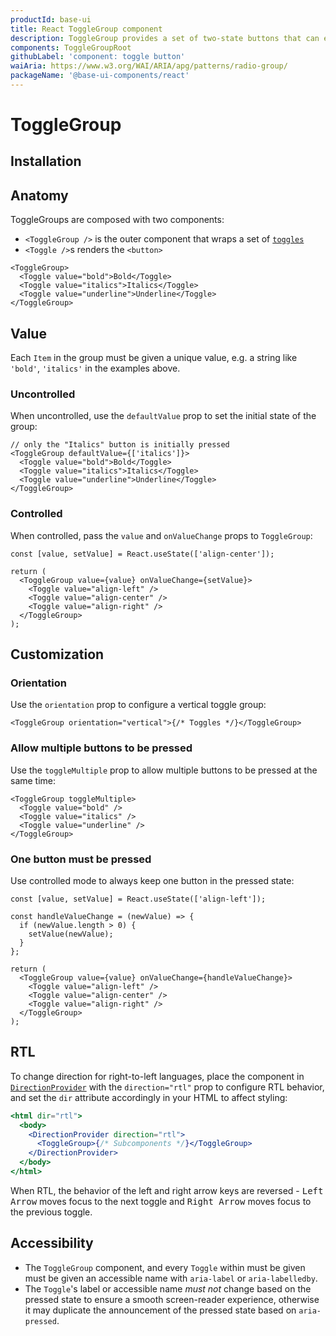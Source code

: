 ```yaml
---
productId: base-ui
title: React ToggleGroup component
description: ToggleGroup provides a set of two-state buttons that can either be off (not pressed) or on (pressed).
components: ToggleGroupRoot
githubLabel: 'component: toggle button'
waiAria: https://www.w3.org/WAI/ARIA/apg/patterns/radio-group/
packageName: '@base-ui-components/react'
---
```


# ToggleGroup

<Description />

<ComponentLinkHeader design={false} />

<Demo demo="ToggleGroupIntroduction" defaultCodeOpen="false" bg="gradient" />

## Installation

<InstallationInstructions componentName="ToggleGroup" />

## Anatomy

ToggleGroups are composed with two components:

- `<ToggleGroup />` is the outer component that wraps a set of [`toggles`](/components/react-toggle)
- `<Toggle />`s renders the `<button>`

```tsx
<ToggleGroup>
  <Toggle value="bold">Bold</Toggle>
  <Toggle value="italics">Italics</Toggle>
  <Toggle value="underline">Underline</Toggle>
</ToggleGroup>
```

## Value

Each `Item` in the group must be given a unique value, e.g. a string like `'bold'`, `'italics'` in the examples above.

### Uncontrolled

When uncontrolled, use the `defaultValue` prop to set the initial state of the group:

```tsx
// only the "Italics" button is initially pressed
<ToggleGroup defaultValue={['italics']}>
  <Toggle value="bold">Bold</Toggle>
  <Toggle value="italics">Italics</Toggle>
  <Toggle value="underline">Underline</Toggle>
</ToggleGroup>
```

### Controlled

When controlled, pass the `value` and `onValueChange` props to `ToggleGroup`:

```tsx
const [value, setValue] = React.useState(['align-center']);

return (
  <ToggleGroup value={value} onValueChange={setValue}>
    <Toggle value="align-left" />
    <Toggle value="align-center" />
    <Toggle value="align-right" />
  </ToggleGroup>
);
```

## Customization

### Orientation

Use the `orientation` prop to configure a vertical toggle group:

```tsx
<ToggleGroup orientation="vertical">{/* Toggles */}</ToggleGroup>
```

### Allow multiple buttons to be pressed

Use the `toggleMultiple` prop to allow multiple buttons to be pressed at the same time:

```tsx
<ToggleGroup toggleMultiple>
  <Toggle value="bold" />
  <Toggle value="italics" />
  <Toggle value="underline" />
</ToggleGroup>
```

<Demo demo="ToggleGroupToggleMultiple" />

### One button must be pressed

Use controlled mode to always keep one button in the pressed state:

```tsx
const [value, setValue] = React.useState(['align-left']);

const handleValueChange = (newValue) => {
  if (newValue.length > 0) {
    setValue(newValue);
  }
};

return (
  <ToggleGroup value={value} onValueChange={handleValueChange}>
    <Toggle value="align-left" />
    <Toggle value="align-center" />
    <Toggle value="align-right" />
  </ToggleGroup>
);
```

## RTL

To change direction for right-to-left languages, place the component in [`DirectionProvider`](/components/react-direction-provider) with the `direction="rtl"` prop to configure RTL behavior, and set the `dir` attribute accordingly in your HTML to affect styling:

```jsx
<html dir="rtl">
  <body>
    <DirectionProvider direction="rtl">
      <ToggleGroup>{/* Subcomponents */}</ToggleGroup>
    </DirectionProvider>
  </body>
</html>
```

When RTL, the behavior of the left and right arrow keys are reversed - <kbd className="key">Left Arrow</kbd> moves focus to the next toggle and <kbd className="key">Right Arrow</kbd> moves focus to the previous toggle.

## Accessibility

- The `ToggleGroup` component, and every `Toggle` within must be given must be given an accessible name with `aria-label` or `aria-labelledby`.
- The `Toggle`'s label or accessible name _must not_ change based on the pressed state to ensure a smooth screen-reader experience, otherwise it may duplicate the announcement of the pressed state based on `aria-pressed`.
